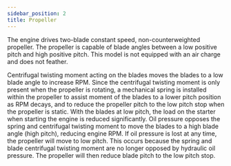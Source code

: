 ```yaml
---
sidebar_position: 2
title: Propeller
---
```

The engine drives two-blade constant speed, non-counterweighted propeller. The propeller is capable of blade angles between a low positive pitch and high positive pitch. This model is not equipped with an air charge and does not feather.

Centrifugal twisting moment acting on the blades moves the blades to a low blade angle to increase RPM. 
Since the centrifugal twisting moment is only present when the propeller is rotating, a mechanical spring is installed 
within the propeller to assist moment of the blades to a lower pitch position as RPM decays, and to reduce the propeller pitch 
to the low pitch stop when the propeller is static. With the blades at low pitch, the load on the starter when starting the engine is reduced significantly. 
Oil pressure opposes the spring and centrifugal twisting moment to move the blades to a high blade angle (high pitch), reducing engine RPM. 
If oil pressure is lost at any time, the propeller will move to low pitch. This occurs because the spring and blade centrifugal twisting moment are no longer opposed by hydraulic oil pressure. 
The propeller will then reduce blade pitch to the low pitch stop. 
